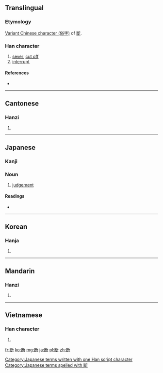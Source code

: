 {{also|斷}}
==Translingual==

===Etymology===
[[w:Variant Chinese character|Variant Chinese character (俗字)]] of [[斷]].

===Han character===
{{Han char|rn=69|rad=斤|as=07|sn=11|four=|canj=女木竹一中 (VDHML)|ids=⿰⿺[[𠃊]][[米]][[斤]]}}

# [[sever]], [[cut off]]
# [[interrupt]]

====References====
* {{Han ref|kx=0479.200|dkj=13557|dj=0838.180|hdz=32025.030|uh=65AD|ud=26029}}

----

==Cantonese==

===Hanzi===
{{yue-hanzi|jyut=|y=dyun6, tyun5|tra=斷}}

# {{defn|lang=yue|sort=斤07}}

----

==Japanese==

===Kanji===
{{ja-kanji|grade=5|rs=斤07}}

===Noun===
{{ja-noun|k|hira=だん|rom=dan|hidx=たん'}}

# [[judgement]]

====Readings====
* {{ja-readings|on=[[だん]] (dan)|kun=[[たつ]] (tatsu), [[ことわる]] (kotowaru), [[さだめる]] (sadameru)}}

[[Category:Japanese terms written with one Han script character]]
[[Category:Japanese terms spelled with 断]]
----

==Korean==

===Hanja===
{{ko-hanja|hangeul=단|eumhun=|rv=dan|mr=tan|y=tan}}

# {{defn|lang=ko|sort=斤07}}

----

==Mandarin==

===Hanzi===
{{cmn-hanzi|tra=斷|pin=[[duàn]] ([[duan4]])|wg=tuan<sup>4</sup>}}

# {{defn|lang=cmn|sort=斤07}}
----

==Vietnamese==

===Han character===
{{vi-hantu|đoạn|rs=斤07}}

# {{defn|lang=vi|sort=斤07}}
[[fr:断]]
[[ko:断]]
[[mg:断]]
[[ja:断]]
[[pl:断]]
[[zh:断]]